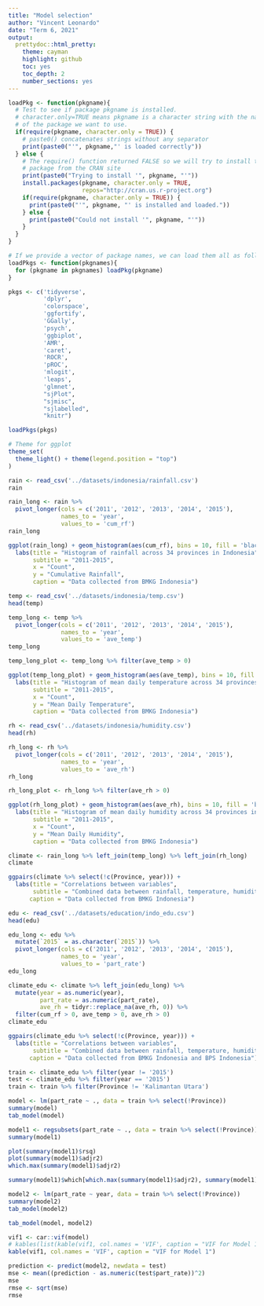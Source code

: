 ```yaml
---
title: "Model selection"
author: "Vincent Leonardo"
date: "Term 6, 2021"
output:
  prettydoc::html_pretty:
    theme: cayman
    highlight: github
    toc: yes
    toc_depth: 2
    number_sections: yes
---
```


```r
loadPkg <- function(pkgname){
  # Test to see if package pkgname is installed. 
  # character.only=TRUE means pkgname is a character string with the name 
  # of the package we want to use. 
  if(require(pkgname, character.only = TRUE)) {
    # paste0() concatenates strings without any separator
    print(paste0("'", pkgname,"' is loaded correctly"))
  } else {
    # The require() function returned FALSE so we will try to install the 
    # package from the CRAN site
    print(paste0("Trying to install '", pkgname, "'"))
    install.packages(pkgname, character.only = TRUE,
                     repos="http://cran.us.r-project.org")
    if(require(pkgname, character.only = TRUE)) {
      print(paste0("'", pkgname, "' is installed and loaded."))
    } else {
      print(paste0("Could not install '", pkgname, "'"))
    }
  }
}

# If we provide a vector of package names, we can load them all as follows:
loadPkgs <- function(pkgnames){
  for (pkgname in pkgnames) loadPkg(pkgname)
}

pkgs <- c('tidyverse',
          'dplyr', 
          'colorspace', 
          'ggfortify', 
          'GGally', 
          'psych', 
          'ggbiplot', 
          'AMR', 
          'caret',
          'ROCR', 
          'pROC',
          'mlogit', 
          'leaps',
          'glmnet',
          "sjPlot",
          "sjmisc",
          "sjlabelled",
          "knitr")

loadPkgs(pkgs)

# Theme for ggplot
theme_set(
  theme_light() + theme(legend.position = "top")
)
```

```r
rain <- read_csv('../datasets/indonesia/rainfall.csv')
rain
```


```r
rain_long <- rain %>% 
  pivot_longer(cols = c('2011', '2012', '2013', '2014', '2015'),
               names_to = 'year',
               values_to = 'cum_rf')
rain_long
```
```r
ggplot(rain_long) + geom_histogram(aes(cum_rf), bins = 10, fill = 'black') + facet_wrap(~year, nrow = 2) +
  labs(title = "Histogram of rainfall across 34 provinces in Indonesia",
       subtitle = "2011-2015",
       x = "Count",
       y = "Cumulative Rainfall",
       caption = "Data collected from BMKG Indonesia")
```


```r
temp <- read_csv('../datasets/indonesia/temp.csv')
head(temp)
```

```r
temp_long <- temp %>% 
  pivot_longer(cols = c('2011', '2012', '2013', '2014', '2015'),
               names_to = 'year',
               values_to = 'ave_temp')
temp_long
```

```r
temp_long_plot <- temp_long %>% filter(ave_temp > 0)

ggplot(temp_long_plot) + geom_histogram(aes(ave_temp), bins = 10, fill = 'black') + facet_wrap(~year, nrow = 2) +
  labs(title = "Histogram of mean daily temperature across 34 provinces in Indonesia",
       subtitle = "2011-2015",
       x = "Count",
       y = "Mean Daily Temperature",
       caption = "Data collected from BMKG Indonesia")
```

```r
rh <- read_csv('../datasets/indonesia/humidity.csv')
head(rh)
```

```r
rh_long <- rh %>% 
  pivot_longer(cols = c('2011', '2012', '2013', '2014', '2015'),
               names_to = 'year',
               values_to = 'ave_rh')
rh_long
```

```r
rh_long_plot <- rh_long %>% filter(ave_rh > 0)

ggplot(rh_long_plot) + geom_histogram(aes(ave_rh), bins = 10, fill = 'black') + facet_wrap(~year, nrow = 2) +
  labs(title = "Histogram of mean daily humidity across 34 provinces in Indonesia",
       subtitle = "2011-2015",
       x = "Count",
       y = "Mean Daily Humidity",
       caption = "Data collected from BMKG Indonesia")
```

```r
climate <- rain_long %>% left_join(temp_long) %>% left_join(rh_long)
climate
```

```r
ggpairs(climate %>% select(!c(Province, year))) + 
  labs(title = "Correlations between variables",
       subtitle = "Combined data between rainfall, temperature, humidity",
      caption = "Data collected from BMKG Indonesia")
```
```r
edu <- read_csv('../datasets/education/indo_edu.csv')
head(edu)
```

```r
edu_long <- edu %>% 
  mutate(`2015` = as.character(`2015`)) %>% 
  pivot_longer(cols = c('2011', '2012', '2013', '2014', '2015'),
               names_to = 'year',
               values_to = 'part_rate')
edu_long
```
```r
climate_edu <- climate %>% left_join(edu_long) %>% 
  mutate(year = as.numeric(year),
         part_rate = as.numeric(part_rate),
         ave_rh = tidyr::replace_na(ave_rh, 0)) %>% 
  filter(cum_rf > 0, ave_temp > 0, ave_rh > 0)
climate_edu
```

```r
ggpairs(climate_edu %>% select(!c(Province, year))) + 
  labs(title = "Correlations between variables",
       subtitle = "Combined data between rainfall, temperature, humidity and school participation",
      caption = "Data collected from BMKG Indonesia and BPS Indonesia")
```


```r
train <- climate_edu %>% filter(year != '2015')
test <- climate_edu %>% filter(year == '2015')
train <- train %>% filter(Province != 'Kalimantan Utara')
```

```r
model <- lm(part_rate ~ ., data = train %>% select(!Province))
summary(model)
tab_model(model)
```

```r
model1 <- regsubsets(part_rate ~ ., data = train %>% select(!Province))
summary(model1)
```

```r
plot(summary(model1)$rsq)
plot(summary(model1)$adjr2)
which.max(summary(model1)$adjr2)
```
```r
summary(model1)$which[which.max(summary(model1)$adjr2), summary(model1)$which[which.max(summary(model1)$adjr2), ] == TRUE]
```

```r
model2 <- lm(part_rate ~ year, data = train %>% select(!Province))
summary(model2)
tab_model(model2)
```

```r
tab_model(model, model2)
```

```r
vif1 <- car::vif(model)
# kables(list(kable(vif1, col.names = 'VIF', caption = "VIF for Model 1"), kable(vif2, col.names = "VIF", caption = "VIF for Model 2")), caption = "VIF for Both Models")
kable(vif1, col.names = 'VIF', caption = "VIF for Model 1")
```

```r
prediction <- predict(model2, newdata = test)
mse <- mean((prediction - as.numeric(test$part_rate))^2)
mse
rmse <- sqrt(mse)
rmse
```


